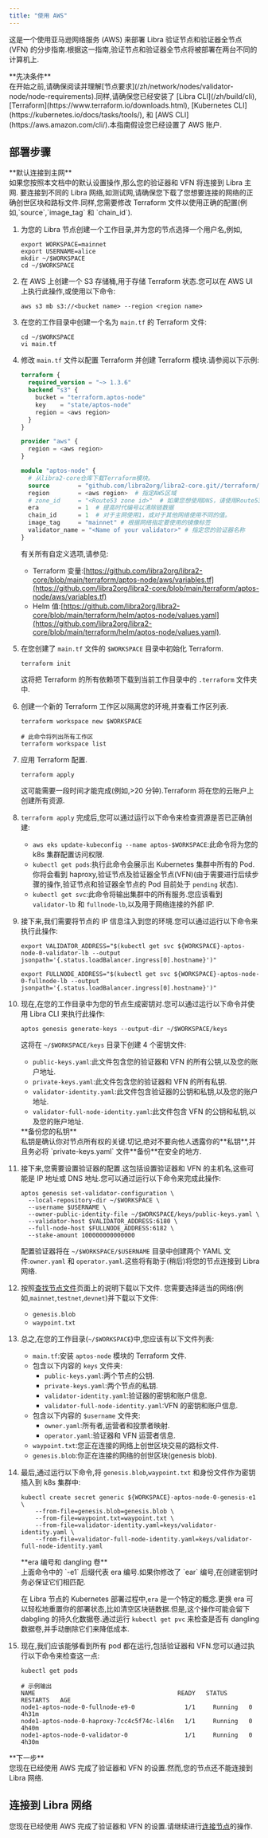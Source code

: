 ```yaml
---
title: "使用 AWS"
---
```



这是一个使用亚马逊网络服务 (AWS) 来部署 Libra 验证节点和验证器全节点 (VFN) 的分步指南.根据这一指南,验证节点和验证器全节点将被部署在两台不同的计算机上.

<Aside type="caution">
  **先决条件**<br />
  在开始之前,请确保阅读并理解[节点要求](/zh/network/nodes/validator-node/node-requirements).同样,请确保您已经安装了 [Libra CLI](/zh/build/cli),
  [Terraform](https://www.terraform.io/downloads.html),
  [Kubernetes CLI](https://kubernetes.io/docs/tasks/tools/),
  和 [AWS CLI](https://aws.amazon.com/cli/).本指南假设您已经设置了 AWS 账户.
</Aside>

## 部署步骤

<Aside type="note">
  **默认连接到主网**<br />
  如果您按照本文档中的默认设置操作,那么您的验证器和 VFN 将连接到 Libra 主网.
  要连接到不同的 Libra 网络,如测试网,请确保您下载了您想要连接的网络的正确创世区块和路标文件.同样,您需要修改 Terraform 文件以使用正确的配置(例如,`source`,`image_tag` 和 `chain_id`).
</Aside>

1. 为您的 Libra 节点创建一个工作目录,并为您的节点选择一个用户名,例如,

   ```shellscript filename="Terminal"
   export WORKSPACE=mainnet
   export USERNAME=alice
   mkdir ~/$WORKSPACE
   cd ~/$WORKSPACE
   ```

2. 在 AWS 上创建一个 S3 存储桶,用于存储 Terraform 状态.您可以在 AWS UI 上执行此操作,或使用以下命令:

   ```shellscript filename="Terminal"
   aws s3 mb s3://<bucket name> --region <region name>
   ```

3. 在您的工作目录中创建一个名为 `main.tf` 的 Terraform 文件:

   ```shellscript filename="Terminal"
   cd ~/$WORKSPACE
   vi main.tf
   ```

4. 修改 `main.tf` 文件以配置 Terraform 并创建 Terraform 模块.请参阅以下示例:

   ```terraform filename="main.tf"
   terraform {
     required_version = "~> 1.3.6"
     backend "s3" {
       bucket = "terraform.aptos-node"
       key    = "state/aptos-node"
       region = <aws region>
     }
   }

   provider "aws" {
     region = <aws region>
   }

   module "aptos-node" {
     # 从libra2-core仓库下载Terraform模块。
     source        = "github.com/libra2org/libra2-core.git//terraform/aptos-node/aws"
     region        = <aws region>  # 指定AWS区域
     # zone_id     = "<Route53 zone id>"  # 如果您想使用DNS，请使用Route53
     era           = 1  # 提高时代编号以清除链数据
     chain_id      = 1  # 对于主网使用1，或对于其他网络使用不同的值。
     image_tag     = "mainnet" # 根据网络指定要使用的镜像标签
     validator_name = "<Name of your validator>" # 指定您的验证器名称
   }
   ```

   有关所有自定义选项,请参见:

   - Terraform 变量:[https://github.com/libra2org/libra2-core/blob/main/terraform/aptos-node/aws/variables.tf](https://github.com/libra2org/libra2-core/blob/main/terraform/aptos-node/aws/variables.tf)
   - Helm 值:[https://github.com/libra2org/libra2-core/blob/main/terraform/helm/aptos-node/values.yaml](https://github.com/libra2org/libra2-core/blob/main/terraform/helm/aptos-node/values.yaml).

5. 在您创建了 `main.tf` 文件的 `$WORKSPACE` 目录中初始化 Terraform.

   ```shellscript filename="Terminal"
   terraform init
   ```

   这将把 Terraform 的所有依赖项下载到当前工作目录中的 `.terraform` 文件夹中.

6. 创建一个新的 Terraform 工作区以隔离您的环境,并查看工作区列表.

   ```shellscript filename="Terminal"
   terraform workspace new $WORKSPACE

   # 此命令将列出所有工作区
   terraform workspace list
   ```

7. 应用 Terraform 配置.

   ```shellscript filename="Terminal"
   terraform apply
   ```

   这可能需要一段时间才能完成(例如,>20 分钟).Terraform 将在您的云账户上创建所有资源.

8. `terraform apply` 完成后,您可以通过运行以下命令来检查资源是否已正确创建:

   - `aws eks update-kubeconfig --name aptos-$WORKSPACE`:此命令将为您的 k8s 集群配置访问权限.
   - `kubectl get pods`:执行此命令会展示出 Kubernetes 集群中所有的 Pod.你将会看到 haproxy,验证节点及验证器全节点(VFN)(由于需要进行后续步骤的操作,验证节点和验证器全节点的 Pod 目前处于 `pending` 状态).
   - `kubectl get svc`:此命令将输出集群中的所有服务.您应该看到 `validator-lb` 和 `fullnode-lb`,以及用于网络连接的外部 IP.

9. 接下来,我们需要将节点的 IP 信息注入到您的环境.您可以通过运行以下命令来执行此操作:

   ```shellscript filename="Terminal"
   export VALIDATOR_ADDRESS="$(kubectl get svc ${WORKSPACE}-aptos-node-0-validator-lb --output jsonpath='{.status.loadBalancer.ingress[0].hostname}')"

   export FULLNODE_ADDRESS="$(kubectl get svc ${WORKSPACE}-aptos-node-0-fullnode-lb --output jsonpath='{.status.loadBalancer.ingress[0].hostname}')"
   ```

10. 现在,在您的工作目录中为您的节点生成密钥对.您可以通过运行以下命令并使用 Libra CLI 来执行此操作:

    ```shellscript filename="Terminal"
    aptos genesis generate-keys --output-dir ~/$WORKSPACE/keys
    ```

    这将在 `~/$WORKSPACE/keys` 目录下创建 4 个密钥文件:

    - `public-keys.yaml`:此文件包含您的验证器和 VFN 的所有公钥,以及您的账户地址.
    - `private-keys.yaml`:此文件包含您的验证器和 VFN 的所有私钥.
    - `validator-identity.yaml`:此文件包含验证器的公钥和私钥,以及您的账户地址.
    - `validator-full-node-identity.yaml`:此文件包含 VFN 的公钥和私钥,以及您的账户地址.

    <Aside type="caution">
      **备份您的私钥**<br />
      私钥是确认你对节点所有权的关键.切记,绝对不要向他人透露你的**私钥**,并且务必将 `private-keys.yaml` 文件**备份**在安全的地方.
    </Aside>

11. 接下来,您需要设置验证器的配置.这包括设置验证器和 VFN 的主机名,这些可能是 IP 地址或 DNS 地址.您可以通过运行以下命令来完成此操作:

    ```shellscript filename="Terminal"
    aptos genesis set-validator-configuration \
      --local-repository-dir ~/$WORKSPACE \
      --username $USERNAME \
      --owner-public-identity-file ~/$WORKSPACE/keys/public-keys.yaml \
      --validator-host $VALIDATOR_ADDRESS:6180 \
      --full-node-host $FULLNODE_ADDRESS:6182 \
      --stake-amount 100000000000000
    ```

    配置验证器将在 `~/$WORKSPACE/$USERNAME` 目录中创建两个 YAML 文件:`owner.yaml` 和 `operator.yaml`.这些将有助于(稍后)将您的节点连接到 Libra 网络.

12. 按照[查找节点文件](/zh/network/nodes/configure/node-files-all-networks)页面上的说明下载以下文件.
    您需要选择适当的网络(例如,`mainnet`,`testnet`,`devnet`)并下载以下文件:

    - `genesis.blob`
    - `waypoint.txt`

13. 总之,在您的工作目录(`~/$WORKSPACE`)中,您应该有以下文件列表:

    - `main.tf`:安装 `aptos-node` 模块的 Terraform 文件.
    - 包含以下内容的 `keys` 文件夹:
      - `public-keys.yaml`:两个节点的公钥.
      - `private-keys.yaml`:两个节点的私钥.
      - `validator-identity.yaml`:验证器的密钥和账户信息.
      - `validator-full-node-identity.yaml`:VFN 的密钥和账户信息.
    - 包含以下内容的 `$username` 文件夹:
      - `owner.yaml`:所有者,运营者和投票者映射.
      - `operator.yaml`:验证器和 VFN 运营者信息.
    - `waypoint.txt`:您正在连接的网络上创世区块交易的路标文件.
    - `genesis.blob`:你正在连接的网络的创世区块(genesis blob).

14. 最后,通过运行以下命令,将 `genesis.blob`,`waypoint.txt` 和身份文件作为密钥插入到 k8s 集群中:

    ```shellscript filename="Terminal"
    kubectl create secret generic ${WORKSPACE}-aptos-node-0-genesis-e1 \
        --from-file=genesis.blob=genesis.blob \
        --from-file=waypoint.txt=waypoint.txt \
        --from-file=validator-identity.yaml=keys/validator-identity.yaml \
        --from-file=validator-full-node-identity.yaml=keys/validator-full-node-identity.yaml
    ```

    <Aside type="caution">
      **era 编号和 dangling 卷**<br />
      上面命令中的 `-e1` 后缀代表 era 编号.如果你修改了 `ear` 编号,在创建密钥时务必保证它们相匹配.

      在 Libra 节点的 Kubernetes 部署过程中,`era` 是一个特定的概念.更换 era 可以轻松地重置你的部署状态,比如清空区块链数据.但是,这个操作可能会留下 dabgling 的持久化数据卷.通过运行 `kubectl get pvc` 来检查是否有 dangling 数据卷,并手动删除它们来降低成本.
    </Aside>

15. 现在,我们应该能够看到所有 pod 都在运行,包括验证器和 VFN.您可以通过执行以下命令来检查这一点:

    ```shellscript filename="Terminal"
    kubectl get pods

    # 示例输出
    NAME                                        READY   STATUS    RESTARTS   AGE
    node1-aptos-node-0-fullnode-e9-0              1/1     Running   0          4h31m
    node1-aptos-node-0-haproxy-7cc4c5f74c-l4l6n   1/1     Running   0          4h40m
    node1-aptos-node-0-validator-0                1/1     Running   0          4h30m
    ```

<Aside type="caution">
  **下一步**<br />
  您现在已经使用 AWS 完成了验证器和 VFN 的设置.然而,您的节点还不能连接到 Libra 网络.
</Aside>

## 连接到 Libra 网络

您现在已经使用 AWS 完成了验证器和 VFN 的设置.请继续进行[连接节点](/zh/network/nodes/validator-node/connect-nodes)的操作.
